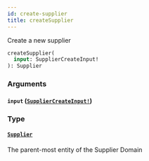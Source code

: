 ```yaml
---
id: create-supplier
title: createSupplier
---
```


Create a new supplier

```graphql
createSupplier(
  input: SupplierCreateInput!
): Supplier

```

### Arguments

#### `input` ([`SupplierCreateInput!`](/developers/supplier-apis/supply-api/graphql/reference/inputs/supplier-create-input))

### Type

#### [`Supplier`](/developers/supplier-apis/supply-api/graphql/reference/objects/supplier)

The parent-most entity of the Supplier Domain
